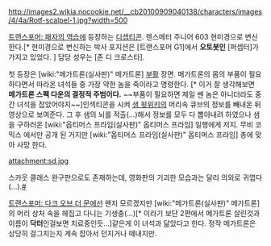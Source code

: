 http://images2.wikia.nocookie.net/__cb20100909040138/characters/images/4/4a/Rotf-scalpel-1.jpg?width=500

[[트랜스포머: 패자의 역습]]에 등장하는 [[디셉티콘]]. 렌스메터 주니어 603 현미경으로 변신한다.[* 현미경으로 변신하는 박사 포지션은 [트랜스포머 G1]에서 '''오토봇인''' [퍼셉터]가 가지고 있었다. ] 담당 성우는 [존 디 크로스타].

첫 등장은 [wiki:"메가트론(실사판)" 메가트론] [[부활]] 장면. 메가트론의 몸의 부품이 필요하다면서 따라온 녀석들 중 가장 약한 놈을 죽이라고 명령한다. [* 이거 잘 생각해보면 '''메가트론 스펙 다운의 결정적 주범이다.''' ~~부품이 필요하면 제일 쎈 놈은 아니더라도 중간 녀석을 잡았어야지~~]인섹티콘을 시켜 [[샘 윗위키]]의 머리속 큐브의 정보를 빼내온 뒤 영상으로 보여준다. 그 후 샘의 뇌를 적출(…)해서 정보를 모두 다 뽑아내려 하였으나 샘을 구하러온 [wiki:"옵티머스 프라임(실사판)" 옵티머스 프라임] 일행에게 저지. 무비 코믹스 에서만 공개 된 거지만 [wiki:"옵티머스 프라임(실사판)" 옵티머스 프라임] 총에 맞아 사망 한다.

attachment:sd.jpg

스카웃 클래스 완구판으로도 존재하는데, 영화판의 기괴한 모습과는 달리 의외로 귀엽다(...).[http://www.seibertron.com/transformers/news/new-images-of-rotf-scalpel-aka-the-doctor/15563/ #]

[[트랜스포머: 다크 오브 더 문]]에선 왠지 모르겠지만 [wiki:"메가트론(실사판)" 메가트론]의 머리 상처 속을 헤집고 다니는 기생충(...)[* 이라기 보단 2편에서 메가트론 살린것과 이름이 '''닥터'''인걸보면 치료중인듯...]같은게 이 녀석과 닮았다고 한다. 정작 메가트론은 상당히 걸그치는지 계속 잡아서 던지거나 떼내지만.
